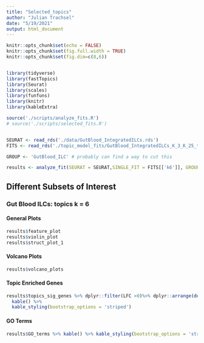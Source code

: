 ```yaml
---
title: "Selected_topics"
author: "Julian Trachsel"
date: "5/19/2021"
output: html_document
---
```


```r
knitr::opts_chunk$set(echo = FALSE)
knitr::opts_chunk$set(fig.full.width = TRUE)
knitr::opts_chunk$set(fig.dim=c(8,6))


library(tidyverse)
library(fastTopics) 
library(Seurat)
library(scales)
library(funfuns)
library(knitr)
library(kableExtra)

source('./scripts/analyze_fits.R')
# source('./scripts/selected_fits.R')


SEURAT <- read_rds('./data/GutBlood_IntegratedILCs.rds')
FITS <- read_rds('./topic_model_fits/GutBlood_IntegratedILCs_K_3_K_25_topic_model_fits.rds')

GROUP <- 'GutBlood_ILC' # probably can find a way to cut this

results <- analyze_fit(SEURAT = SEURAT,SINGLE_FIT = FITS[['k6']], GROUP = GROUP, SEED=2)


```




## Different Subsets of Interest {.tabset .tabset-fade .tabset-pills}  

  
### Gut Blood ILCs: topics k = 6 {.tabset .tabset-fade .tabset-pills}  

#### General Plots  
```r
results$feature_plot
results$violin_plot
results$struct_plot_1

```


#### Volcano Plots
```r
results$volcano_plots
```


#### Topic Enriched Genes
```r

results$topics_sig_genes %>% dplyr::filter(LFC >0)%>% dplyr::arrange(desc(Zscore)) %>%
  kable() %>%
  kable_styling(bootstrap_options = 'striped')
```


#### GO Terms 

```r
results$GO_terms %>% kable() %>% kable_styling(bootstrap_options = 'striped')
```


